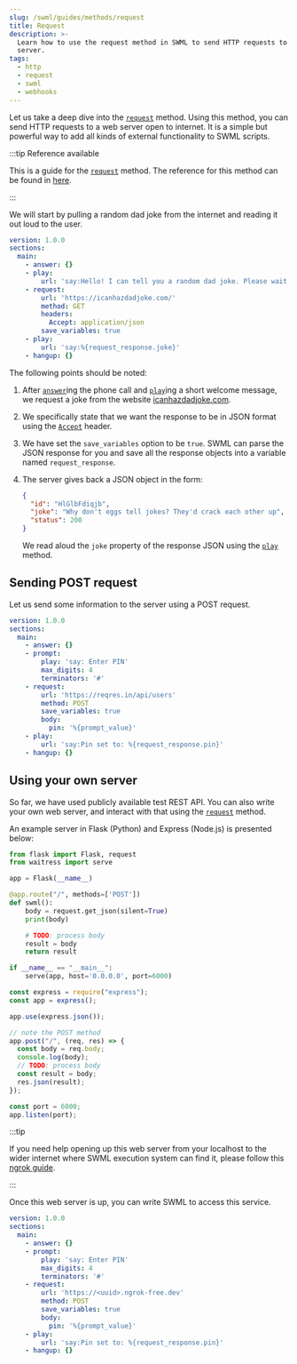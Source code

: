 ```yaml
---
slug: /swml/guides/methods/request
title: Request
description: >-
  Learn how to use the request method in SWML to send HTTP requests to a web
  server.
tags:
  - http
  - request
  - swml
  - webhooks
---
```



Let us take a deep dive into the [`request`] method. Using this method, you can send HTTP requests to
a web server open to internet. It is a simple but powerful way to add all kinds of external functionality to
SWML scripts.

:::tip Reference available

This is a guide for the [`request`] method.
The reference for this method can be found in [here][`request`].

:::

We will start by pulling a random dad joke from the internet and reading it out loud to the user.

```yaml andJson
version: 1.0.0
sections:
  main:
    - answer: {}
    - play:
        url: 'say:Hello! I can tell you a random dad joke. Please wait a moment.'
    - request:
        url: 'https://icanhazdadjoke.com/'
        method: GET
        headers:
          Accept: application/json
        save_variables: true
    - play:
        url: 'say:%{request_response.joke}'
    - hangup: {}
```

The following points should be noted:

1.  After [`answer`]ing the phone call and [`play`]ing a short welcome message, we request
    a joke from the website [icanhazdadjoke.com](https://icanhazdadjoke.com/).

2.  We specifically state that we want the response to be in JSON format using the [`Accept`] header.

3.  We have set the `save_variables` option to be `true`. SWML can parse the JSON response for you and save all
    the response objects into a variable named `request_response`.
4.  The server gives back a JSON object in the form:

    ```json
    {
      "id": "HlGlbFdiqjb",
      "joke": "Why don't eggs tell jokes? They'd crack each other up",
      "status": 200
    }
    ```

    We read aloud the `joke` property of the response JSON using the [`play`] method.

## Sending POST request

Let us send some information to the server using a POST request.

```yaml andJson
version: 1.0.0
sections:
  main:
    - answer: {}
    - prompt:
        play: 'say: Enter PIN'
        max_digits: 4
        terminators: '#'
    - request:
        url: 'https://reqres.in/api/users'
        method: POST
        save_variables: true
        body:
          pin: '%{prompt_value}'
    - play:
        url: 'say:Pin set to: %{request_response.pin}'
    - hangup: {}
```

## Using your own server

So far, we have used publicly available test REST API. You can also write your own web server, and
interact with that using the [`request`] method.

An example server in Flask (Python) and Express (Node.js) is presented below:

<Tabs groupId="language">
  <TabItem value="python" label="Python/Flask">

```python
from flask import Flask, request
from waitress import serve

app = Flask(__name__)

@app.route("/", methods=['POST'])
def swml():
    body = request.get_json(silent=True)
    print(body)

    # TODO: process body
    result = body
    return result

if __name__ == "__main__":
    serve(app, host='0.0.0.0', port=6000)
```

  </TabItem>
  <TabItem value="js" label="JavaScript/Express">

```javascript
const express = require("express");
const app = express();

app.use(express.json());

// note the POST method
app.post("/", (req, res) => {
  const body = req.body;
  console.log(body);
  // TODO: process body
  const result = body;
  res.json(result);
});

const port = 6000;
app.listen(port);
```

  </TabItem>
</Tabs>

:::tip

If you need help opening up this web server from your localhost to the wider internet where SWML
execution system can find it, please follow this [ngrok guide].

:::

Once this web server is up, you can write SWML to access this service.

```yaml andJson
version: 1.0.0
sections:
  main:
    - answer: {}
    - prompt:
        play: 'say: Enter PIN'
        max_digits: 4
        terminators: '#'
    - request:
        url: 'https://<uuid>.ngrok-free.dev'
        method: POST
        save_variables: true
        body:
          pin: '%{prompt_value}'
    - play:
        url: 'say:Pin set to: %{request_response.pin}'
    - hangup: {}
```

[`request`]: /swml/methods/request
[`answer`]: /swml/methods/answer
[`play`]: /swml/methods/play
[`accept`]: https://developer.mozilla.org/en-US/docs/Web/HTTP/Headers/Accept
[ngrok guide]: /platform/basics/guides/technical-troubleshooting/how-to-test-webhooks-with-ngrok
